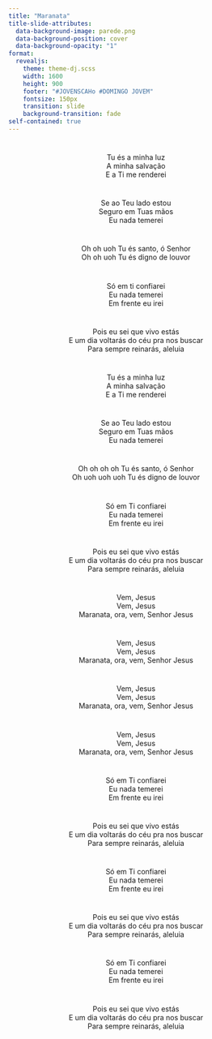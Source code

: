 ```yaml
---
title: "Maranata"
title-slide-attributes:
  data-background-image: parede.png
  data-background-position: cover
  data-background-opacity: "1"
format: 
  revealjs:
    theme: theme-dj.scss
    width: 1600
    height: 900
    footer: "#JOVENSCAHo #DOMINGO JOVEM"
    fontsize: 150px
    transition: slide
    background-transition: fade
self-contained: true
---
```


# {background-image="parede.png"}

<center>
Tu és a minha luz <br>
A minha salvação <br>
E a Ti me renderei <br>
</center>

# {background-image="parede.png"}

<center>
Se ao Teu lado estou <br>
Seguro em Tuas mãos <br>
Eu nada temerei <br>
</center>

# {background-image="parede.png"}

<center>
Oh oh uoh Tu és santo, ó Senhor <br>
Oh oh uoh Tu és digno de louvor <br>
</center>

# {background-image="parede.png"}

<center>
Só em ti confiarei <br>
Eu nada temerei <br>
Em frente eu irei <br>
</center>

# {background-image="parede.png"}

<center>
Pois eu sei que vivo estás <br>
E um dia voltarás do céu pra nos buscar <br>
Para sempre reinarás, aleluia <br>
</center>

# {background-image="parede.png"}

<center>
Tu és a minha luz <br>
A minha salvação <br>
E a Ti me renderei  <br>
</center>

# {background-image="parede.png"}

<center>
Se ao Teu lado estou <br>
Seguro em Tuas mãos <br>
Eu nada temerei <br>
</center>

# {background-image="parede.png"}

<center>
Oh oh oh oh Tu és santo, ó Senhor <br>
Oh uoh uoh uoh Tu és digno de louvor <br>
</center>

# {background-image="parede.png"}

<center>
Só em Ti confiarei <br>
Eu nada temerei <br>
Em frente eu irei <br>
</center>

# {background-image="parede.png"}

<center>
Pois eu sei que vivo estás <br>
E um dia voltarás do céu pra nos buscar <br>
Para sempre reinarás, aleluia <br>
</center>

# {background-image="parede.png"}

<center>
Vem, Jesus <br>
Vem, Jesus <br>
Maranata, ora, vem, Senhor Jesus <br>
</center>

# {background-image="parede.png"}

<center>
Vem, Jesus <br>
Vem, Jesus <br>
Maranata, ora, vem, Senhor Jesus <br>
</center>

# {background-image="parede.png"}

<center>
Vem, Jesus <br>
Vem, Jesus <br>
Maranata, ora, vem, Senhor Jesus <br>
</center>

# {background-image="parede.png"}

<center>
Vem, Jesus <br>
Vem, Jesus <br>
Maranata, ora, vem, Senhor Jesus <br>
</center>

# {background-image="parede.png"}

<center>
Só em Ti confiarei <br>
Eu nada temerei <br>
Em frente eu irei <br>
</center>

# {background-image="parede.png"}

<center>
Pois eu sei que vivo estás <br>
E um dia voltarás do céu pra nos buscar <br>
Para sempre reinarás, aleluia <br>
</center>

# {background-image="parede.png"}

<center>
Só em Ti confiarei <br>
Eu nada temerei <br>
Em frente eu irei <br>
</center>

# {background-image="parede.png"}

<center>
Pois eu sei que vivo estás <br>
E um dia voltarás do céu pra nos buscar <br>
Para sempre reinarás, aleluia <br>
</center>

# {background-image="parede.png"}

<center>
Só em Ti confiarei <br>
Eu nada temerei <br>
Em frente eu irei <br>
</center>

# {background-image="parede.png"}

<center>
Pois eu sei que vivo estás <br>
E um dia voltarás do céu pra nos buscar <br>
Para sempre reinarás, aleluia <br>
</center>